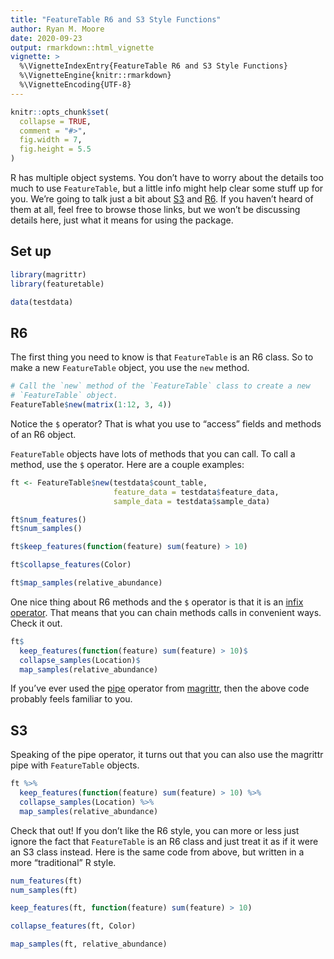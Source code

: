 ```yaml
---
title: "FeatureTable R6 and S3 Style Functions"
author: Ryan M. Moore
date: 2020-09-23
output: rmarkdown::html_vignette
vignette: >
  %\VignetteIndexEntry{FeatureTable R6 and S3 Style Functions}
  %\VignetteEngine{knitr::rmarkdown}
  %\VignetteEncoding{UTF-8}
---
```


```r
knitr::opts_chunk$set(
  collapse = TRUE,
  comment = "#>",
  fig.width = 7,
  fig.height = 5.5
)
```

R has multiple object systems.  You don't have to worry about the details too much to use `FeatureTable`, but a little info might help clear some stuff up for you.  We're going to talk just a bit about [S3](https://adv-r.hadley.nz/s3.html) and [R6](https://adv-r.hadley.nz/r6.html).  If you haven't heard of them at all, feel free to browse those links, but we won't be discussing details here, just what it means for using the package.

## Set up

```r
library(magrittr)
library(featuretable)

data(testdata)
```


## R6

The first thing you need to know is that `FeatureTable` is an R6 class.  So to make a new `FeatureTable` object, you use the `new` method.

```r
# Call the `new` method of the `FeatureTable` class to create a new 
# `FeatureTable` object.
FeatureTable$new(matrix(1:12, 3, 4))
```

Notice the `$` operator?  That is what you use to "access" fields and methods of an R6 object.

`FeatureTable` objects have lots of methods that you can call.  To call a method, use the `$` operator.  Here are a couple examples:

```r
ft <- FeatureTable$new(testdata$count_table, 
                       feature_data = testdata$feature_data, 
                       sample_data = testdata$sample_data)

ft$num_features()
ft$num_samples()

ft$keep_features(function(feature) sum(feature) > 10)

ft$collapse_features(Color)

ft$map_samples(relative_abundance)
```

One nice thing about R6 methods and the `$` operator is that it is an [infix operator](http://www.cs.man.ac.uk/~pjj/cs212/fix.html).  That means that you can chain methods calls in convenient ways.  Check it out.

```r
ft$
  keep_features(function(feature) sum(feature) > 10)$
  collapse_samples(Location)$
  map_samples(relative_abundance)
```

If you've ever used the [pipe](https://magrittr.tidyverse.org/reference/pipe.html) operator from [magrittr](https://cran.r-project.org/web/packages/magrittr/index.html), then the above code probably feels familiar to you.

## S3

Speaking of the pipe operator, it turns out that you can also use the magrittr pipe with `FeatureTable` objects.

```r
ft %>% 
  keep_features(function(feature) sum(feature) > 10) %>% 
  collapse_samples(Location) %>% 
  map_samples(relative_abundance)
```

Check that out!  If you don't like the R6 style, you can more or less just ignore the fact that `FeatureTable` is an R6 class and just treat it as if it were an S3 class instead.  Here is the same code from above, but written in a more "traditional" R style.

```r
num_features(ft)
num_samples(ft)

keep_features(ft, function(feature) sum(feature) > 10)

collapse_features(ft, Color)

map_samples(ft, relative_abundance)
```

